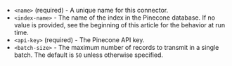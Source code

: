 - `<name>` (required) - A unique name for this connector.
- `<index-name>` - The name of the index in the Pinecone database. If no value is provided, see the beginning of this article for the behavior at run time.
- `<api-key>` (required) - The Pinecone API key.
- `<batch-size>` - The maximum number of records to transmit in a single batch. The default is `50` unless otherwise specified.

